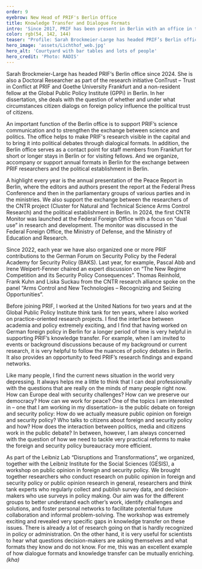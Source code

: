 ```yaml
---
order: 9
eyebrow: New Head of PRIF's Berlin Office
title: Knowledge Transfer and Dialogue Formats
intro: 'Since 2017, PRIF has been present in Berlin with an office in the building of the Leibniz Association. While it was initially a temporary pilot project, an attempt to shorten distances and improve communication with political actors and organizations in Berlin, the branch has now proved its worth and is firmly established. Sarah Brockmeier-Lange took over in 2024 and has been the competent and energetic face of PRIF in Berlin ever since.'
color: rgb(54, 142, 144)
teaser: "Profile: Sarah Brockmeier-Large has headed PRIF’s Berlin office since 2024. In the interview, she talks about the branch office in political Berlin."
hero_image: 'assets/Lichthof_web.jpg'
hero_alt: 'Courtyard with bar tables and lots of people'
hero_credit: 'Photo: RADIS'
---
```


<Interview>

<InterviewParticipant name="Sarah Brockmeier-Large" image="assets/Brockmeier-Large_web.jpg">

Sarah Brockmeier-Large has headed PRIF‘s Berlin office since 2024. She is also a Doctoral Researcher as part of the research initiative ConTrust – Trust in Conflict at PRIF and Goethe University Frankfurt and a non-resident fellow at the Global Public Policy Institute (GPPi) in Berlin. In her dissertation, she deals with the question of whether and under what circumstances citizen dialogs on foreign policy influence the political trust of citizens.

</InterviewParticipant>

<InterviewQuestion q="Why do you think the Berlin office is important? What is its role?">

An important function of the Berlin office is to support PRIF’s science communication and to strengthen the exchange between science and politics. The office helps to make PRIF's research visible in the capital and to bring it into political debates through dialogical formats. In addition, the Berlin office serves as a contact point for staff members from Frankfurt for short or longer stays in Berlin or for visiting fellows. And we organize, accompany or support annual formats in Berlin for the exchange between PRIF researchers and the political establishment in Berlin.

</InterviewQuestion>

<InterviewQuestion q="What are these formats? ">
A highlight every year is the annual presentation of the Peace Report in Berlin, where the editors and authors present the report at the Federal Press Conference and then in the parliamentary groups of various parties and in the ministries. We also support the exchange between the researchers of the CNTR project (Cluster for Natural and Technical Science Arms Control Research) and the political establishment in Berlin. In 2024, the first CNTR Monitor was launched at the Federal Foreign Office with a focus on “dual use” in research and development. The monitor was discussed in the Federal Foreign Office, the Ministry of Defense, and the Ministry of Education and Research.

Since 2022, each year we have also organized one or more PRIF contributions to the German Forum on Security Policy by the Federal Academy for Security Policy (BAKS). Last year, for example, Pascal Abb and Irene Weipert-Fenner chaired an expert discussion on “The New Regime Competition and its Security Policy Consequences”. Thomas Reinhold, Frank Kuhn and Liska Suckau from the CNTR research alliance spoke on the panel “Arms Control and New Technologies – Recognizing and Seizing Opportunities”.

</InterviewQuestion>

<InterviewQuestion q="You’re a political scientist, you’re doing a PhD, and you also have the matching research focus: German foreign policy, crisis prevention, stabilization and peacebuilding as well as public opinion and citizen dialogues on foreign and security policy. How do your research and transfer activities interact? For example, to what extent do your experiences in the dialog formats influence your research work – does “dialogic knowledge transfer” work?">

Before joining PRIF, I worked at the United Nations for two years and at the Global Public Policy Institute think tank for ten years, where I also worked on practice-oriented research projects. I find the interface between academia and policy extremely exciting, and I find that having worked on German foreign policy in Berlin for a longer period of time is very helpful in supporting PRIF’s knowledge transfer. For example, when I am invited to events or background discussions because of my background or current research, it is very helpful to follow the nuances of policy debates in Berlin. It also provides an opportunity to feed PRIF’s research findings and expand networks.

</InterviewQuestion>

<InterviewQuestion q="You have commented on the reform of the Federal Foreign Office, the further development of development policy, the future of German security policy, and Germany’s first national security strategy. Exciting times. You also design PRIF’s blog series. What topics are particularly important to you?">

Like many people, I find the current news situation in the world very depressing. It always helps me a little to think that I can deal professionally with the questions that are really on the minds of many people right now. How can Europe deal with security challenges? How can we preserve our democracy? How can we work for peace? One of the topics I am interested in – one that I am working in my dissertation– is the public debate on foreign and security policy: How do we actually measure public opinion on foreign and security policy? Who talks to citizens about foreign and security policy and how? How does the interaction between politics, media and citizens work in the public debate? In between, however, I am always concerned with the question of how we need to tackle very practical reforms to make the foreign and security policy bureaucracy more efficient.

</InterviewQuestion>

<InterviewQuestion q="You are also an important link to the Leibniz Association. Since 2024, for example, the Leibniz Labs have been established, in which Leibniz Institutes work together on an interdisciplinary basis and with stakeholders from society, politics and business. PRIF participates in three Leibniz Labs: “Pandemic Preparedness”, “Systemic Sustainability” and “Disruptions and Transformations”. You yourself are involved in the latter. What is this project about?">

As part of the Leibniz Lab “Disruptions and Transformations”, we organized, together with the Leibniz Institute for the Social Sciences (GESIS), a workshop on public opinion in foreign and security policy. We brought together researchers who conduct research on public opinion in foreign and security policy or public opinion research in general, researchers and think tank experts who regularly collect and publish survey data, and decision-makers who use surveys in policy making. Our aim was for the different groups to better understand each other’s work, identify challenges and solutions, and foster personal networks to facilitate potential future collaboration and informal problem-solving. The workshop was extremely exciting and revealed very specific gaps in knowledge transfer on these issues. There is already a lot of research going on that is hardly recognized in policy or administration. On the other hand, it is very useful for scientists to hear what questions decision-makers are asking themselves and what formats they know and do not know. For me, this was an excellent example of how dialogue formats and knowledge transfer can be mutually enriching. *(kha)*

</InterviewQuestion>

</Interview>
